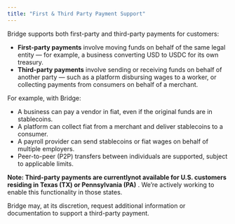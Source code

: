 ```yaml
---
title: "First & Third Party Payment Support"
---
```


Bridge supports both first-party and third-party payments for customers:

- **First-party payments** involve moving funds on behalf of the same legal entity — for example, a business converting USD to USDC for its own treasury.
- **Third-party payments** involve sending or receiving funds on behalf of another party — such as a platform disbursing wages to a worker, or collecting payments from consumers on behalf of a merchant.

For example, with Bridge:

- A business can pay a vendor in fiat, even if the original funds are in stablecoins.
- A platform can collect fiat from a merchant and deliver stablecoins to a consumer.
- A payroll provider can send stablecoins or fiat wages on behalf of multiple employers.
- Peer-to-peer (P2P) transfers between individuals are supported, subject to applicable limits.

**Note: **Third-party payments are currently**not available for U.S. customers residing in Texas (TX) or Pennsylvania (PA)** . We’re actively working to enable this functionality in those states.

Bridge may, at its discretion, request additional information or documentation to support a third-party payment.